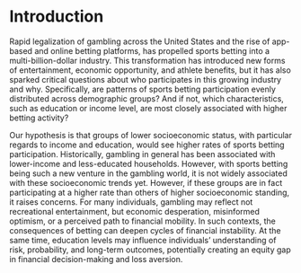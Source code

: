 # Introduction

Rapid legalization of gambling across the United States and the rise of app-based and online betting platforms, has propelled sports betting into a multi-billion-dollar industry. This transformation has introduced new forms of entertainment, economic opportunity, and athlete benefits, but it has also sparked critical questions about who participates in this growing industry and why. Specifically, are patterns of sports betting participation evenly distributed across demographic groups? And if not, which characteristics, such as education or income level, are most closely associated with higher betting activity? 

Our hypothesis is that groups of lower socioeconomic status, with particular regards to income and education, would see higher rates of sports betting participation. Historically, gambling in general has been associated with lower-income and less-educated households. However, with sports betting being such a new venture in the gambling world, it is not widely associated with these socioeconomic trends yet. However, if these groups are in fact participating at a higher rate than others of higher socioeconomic standing, it raises concerns. For many individuals, gambling may reflect not recreational entertainment, but economic desperation, misinformed optimism, or a perceived path to financial mobility. In such contexts, the consequences of betting can deepen cycles of financial instability. At the same time, education levels may influence individuals' understanding of risk, probability, and long-term outcomes, potentially creating an equity gap in financial decision-making and loss aversion. 
